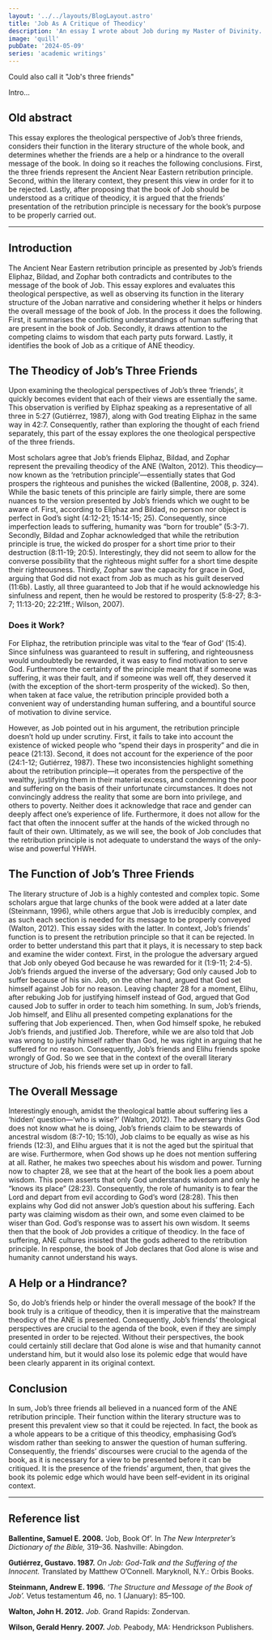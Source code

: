 ```yaml
---
layout: '../../layouts/BlogLayout.astro'
title: 'Job As A Critique of Theodicy'
description: 'An essay I wrote about Job during my Master of Divinity.'
image: 'quill'
pubDate: '2024-05-09'
series: 'academic writings'
---
```


Could also call it "Job's three friends"

Intro...

## Old abstract

This essay explores the theological perspective of Job’s three friends, considers their function in the literary structure of the whole book, and determines whether the friends are a help or a hindrance to the overall message of the book. In doing so it reaches the following conclusions. First, the three friends represent the Ancient Near Eastern retribution principle. Second, within the literary context, they present this view in order for it to be rejected. Lastly, after proposing that the book of Job should be understood as a critique of theodicy, it is argued that the friends’ presentation of the retribution principle is necessary for the book’s purpose to be properly carried out.

---

## Introduction

The Ancient Near Eastern retribution principle as presented by Job’s friends Eliphaz, Bildad, and Zophar both contradicts and contributes to the message of the book of Job. This essay explores and evaluates this theological perspective, as well as observing its function in the literary structure of the Joban narrative and considering whether it helps or hinders the overall message of the book of Job. In the process it does the following. First, it summarises the conflicting understandings of human suffering that are present in the book of Job. Secondly, it draws attention to the competing claims to wisdom that each party puts forward. Lastly, it identifies the book of Job as a critique of ANE theodicy.

## The Theodicy of Job’s Three Friends

Upon examining the theological perspectives of Job’s three ‘friends’, it quickly becomes evident that each of their views are essentially the same. This observation is verified by Eliphaz speaking as a representative of all three in 5:27 (Gutiérrez, 1987), along with God treating Eliphaz in the same way in 42:7. Consequently, rather than exploring the thought of each friend separately, this part of the essay explores the one theological perspective of the three friends.

Most scholars agree that Job’s friends Eliphaz, Bildad, and Zophar represent the prevailing theodicy of the ANE (Walton, 2012). This theodicy—now known as the ‘retribution principle’—essentially states that God prospers the righteous and punishes the wicked (Ballentine, 2008, p. 324). While the basic tenets of this principle are fairly simple, there are some nuances to the version presented by Job’s friends which we ought to be aware of. First, according to Eliphaz and Bildad, no person nor object is perfect in God’s sight (4:12-21; 15:14-15; 25). Consequently, since imperfection leads to suffering, humanity was “born for trouble” (5:3-7). Secondly, Bildad and Zophar acknowledged that while the retribution principle is true, the wicked do prosper for a short time prior to their destruction (8:11-19; 20:5). Interestingly, they did not seem to allow for the converse possibility that the righteous might suffer for a short time despite their righteousness. Thirdly, Zophar saw the capacity for grace in God, arguing that God did not exact from Job as much as his guilt deserved (11:6b). Lastly, all three guaranteed to Job that if he would acknowledge his sinfulness and repent, then he would be restored to prosperity (5:8-27; 8:3-7; 11:13-20; 22:21ff.; Wilson, 2007).

### Does it Work?

For Eliphaz, the retribution principle was vital to the ‘fear of God’ (15:4). Since sinfulness was guaranteed to result in suffering, and righteousness would undoubtedly be rewarded, it was easy to find motivation to serve God. Furthermore the certainty of the principle meant that if someone was suffering, it was their fault, and if someone was well off, they deserved it (with the exception of the short-term prosperity of the wicked). So then, when taken at face value, the retribution principle provided both a convenient way of understanding human suffering, and a bountiful source of motivation to divine service.

However, as Job pointed out in his argument, the retribution principle doesn’t hold up under scrutiny. First, it fails to take into account the existence of wicked people who “spend their days in prosperity” and die in peace (21:13). Second, it does not account for the experience of the poor (24:1-12; Gutiérrez, 1987). These two inconsistencies highlight something about the retribution principle—it operates from the perspective of the wealthy, justifying them in their material excess, and condemning the poor and suffering on the basis of their unfortunate circumstances. It does not convincingly address the reality that some are born into privilege, and others to poverty. Neither does it acknowledge that race and gender can deeply affect one’s experience of life. Furthermore, it does not allow for the fact that often the innocent suffer at the hands of the wicked through no fault of their own. Ultimately, as we will see, the book of Job concludes that the retribution principle is not adequate to understand the ways of the only-wise and powerful YHWH.

## The Function of Job’s Three Friends

The literary structure of Job is a highly contested and complex topic. Some scholars argue that large chunks of the book were added at a later date (Steinmann, 1996), while others argue that Job is irreducibly complex, and as such each section is needed for its message to be properly conveyed (Walton, 2012). This essay sides with the latter.
In context, Job’s friends’ function is to present the retribution principle so that it can be rejected. In order to better understand this part that it plays, it is necessary to step back and examine the wider context. First, in the prologue the adversary argued that Job only obeyed God because he was rewarded for it (1:9-11; 2:4-5). Job’s friends argued the inverse of the adversary; God only caused Job to suffer because of his sin. Job, on the other hand, argued that God set himself against Job for no reason. Leaving chapter 28 for a moment, Elihu, after rebuking Job for justifying himself instead of God, argued that God caused Job to suffer in order to teach him something. In sum, Job’s friends, Job himself, and Elihu all presented competing explanations for the suffering that Job experienced. Then, when God himself spoke, he rebuked Job’s friends, and justified Job. Therefore, while we are also told that Job was wrong to justify himself rather than God, he was right in arguing that he suffered for no reason. Consequently, Job’s friends and Elihu friends spoke wrongly of God. So we see that in the context of the overall literary structure of Job, his friends were set up in order to fall.

## The Overall Message

Interestingly enough, amidst the theological battle about suffering lies a ‘hidden’ question—‘who is wise?’ (Walton, 2012). The adversary thinks God does not know what he is doing, Job’s friends claim to be stewards of ancestral wisdom (8:7-10; 15:10), Job claims to be equally as wise as his friends (12:3), and Elihu argues that it is not the aged but the spiritual that are wise. Furthermore, when God shows up he does not mention suffering at all. Rather, he makes two speeches about his wisdom and power. Turning now to chapter 28, we see that at the heart of the book lies a poem about wisdom. This poem asserts that only God understands wisdom and only he “knows its place” (28:23). Consequently, the role of humanity is to fear the Lord and depart from evil according to God’s word (28:28). This then explains why God did not answer Job’s question about his suffering. Each party was claiming wisdom as their own, and some even claimed to be wiser than God. God’s response was to assert his own wisdom. It seems then that the book of Job provides a critique of theodicy. In the face of suffering, ANE cultures insisted that the gods adhered to the retribution principle. In response, the book of Job declares that God alone is wise and humanity cannot understand his ways.

## A Help or a Hindrance?

So, do Job’s friends help or hinder the overall message of the book? If the book truly is a critique of theodicy, then it is imperative that the mainstream theodicy of the ANE is presented. Consequently, Job’s friends’ theological perspectives are crucial to the agenda of the book, even if they are simply presented in order to be rejected. Without their perspectives, the book could certainly still declare that God alone is wise and that humanity cannot understand him, but it would also lose its polemic edge that would have been clearly apparent in its original context.

## Conclusion

In sum, Job’s three friends all believed in a nuanced form of the ANE retribution principle. Their function within the literary structure was to present this prevalent view so that it could be rejected. In fact, the book as a whole appears to be a critique of this theodicy, emphasising God’s wisdom rather than seeking to answer the question of human suffering. Consequently, the friends’ discourses were crucial to the agenda of the book, as it is necessary for a view to be presented before it can be critiqued. It is the presence of the friends’ argument, then, that gives the book its polemic edge which would have been self-evident in its original context.

---

## Reference list

**Ballentine, Samuel E. 2008.** ‘Job, Book Of’. In _The New Interpreter’s Dictionary of the Bible,_ 319–36. Nashville: Abingdon.

**Gutiérrez, Gustavo. 1987.** _On Job: God-Talk and the Suffering of the Innocent._ Translated by Matthew O’Connell. Maryknoll, N.Y.: Orbis Books.

**Steinmann, Andrew E. 1996.** _‘The Structure and Message of the Book of Job’._ Vetus testamentum 46, no. 1 (January): 85–100.

**Walton, John H. 2012.** _Job._ Grand Rapids: Zondervan.

**Wilson, Gerald Henry. 2007.** _Job._ Peabody, MA: Hendrickson Publishers.
